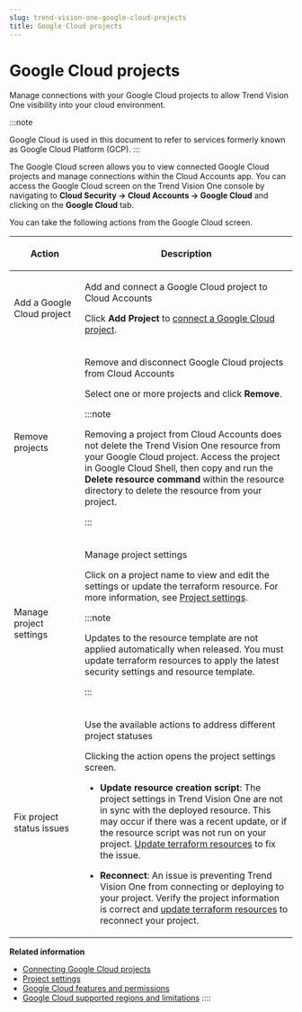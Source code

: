 ```yaml
---
slug: trend-vision-one-google-cloud-projects
title: Google Cloud projects
---
```

# Google Cloud projects

Manage connections with your Google Cloud projects to allow Trend Vision One visibility into your cloud environment.

:::note

Google Cloud is used in this document to refer to services formerly known as Google Cloud Platform (GCP).
:::

The Google Cloud screen allows you to view connected Google Cloud projects and manage connections within the Cloud Accounts app. You can access the Google Cloud screen on the Trend Vision One console by navigating to **Cloud Security → Cloud Accounts → Google Cloud** and clicking on the **Google Cloud** tab.

You can take the following actions from the Google Cloud screen.

<table>
<colgroup>
<col style="width: 25%" />
<col style="width: 75%" />
</colgroup>
<thead>
<tr>
<th><p>Action</p></th>
<th><p>Description</p></th>
</tr>
</thead>
<tbody>
<tr>
<td><p>Add a Google Cloud project</p></td>
<td><p>Add and connect a Google Cloud project to Cloud Accounts</p>
<p>Click <strong>Add Project</strong> to <a href="trend-vision-one-connecting-google-cloud-projects">connect a Google Cloud project</a>.</p></td>
</tr>
<tr>
<td><p>Remove projects</p></td>
<td><p>Remove and disconnect Google Cloud projects from Cloud Accounts</p>
<p>Select one or more projects and click <strong>Remove</strong>.</p>


:::note

<p>Removing a project from Cloud Accounts does not delete the Trend Vision One resource from your Google Cloud project. Access the project in Google Cloud Shell, then copy and run the <strong>Delete resource command</strong> within the resource directory to delete the resource from your project.</p>


:::

</td>
</tr>
<tr>
<td><p>Manage project settings</p></td>
<td><p>Manage project settings</p>
<p>Click on a project name to view and edit the settings or update the terraform resource. For more information, see <a href="trend-vision-one-project-settings">Project settings</a>.</p>


:::note

<p>Updates to the resource template are not applied automatically when released. You must update terraform resources to apply the latest security settings and resource template.</p>


:::

</td>
</tr>
<tr>
<td><p>Fix project status issues</p></td>
<td><p>Use the available actions to address different project statuses</p>
<p>Clicking the action opens the project settings screen.</p>
<ul>
<li><p><strong>Update resource creation script</strong>: The project settings in Trend Vision One are not in sync with the deployed resource. This may occur if there was a recent update, or if the resource script was not run on your project. <a href="trend-vision-one-resource-update-gcp">Update terraform resources</a> to fix the issue.</p></li>
<li><p><strong>Reconnect</strong>: An issue is preventing Trend Vision One from connecting or deploying to your project. Verify the project information is correct and <a href="trend-vision-one-resource-update-gcp">update terraform resources</a> to reconnect your project.</p></li>
</ul></td>
</tr>
</tbody>
</table>

**Related information**

- [Connecting Google Cloud projects](connecting-google-cloud-projects.md "Add your Google Cloud (GCP) projects to provide visibility into your cloud environment.")
- [Project settings](project-settings.md "Manage connected Google Cloud project settings and update deployed resources.")
- [Google Cloud features and permissions](google-cloud-features-permissions.md "Connect your project to enable cloud security features and give Trend Vision One greater visibility and protection over your cloud assets.")
- [Google Cloud supported regions and limitations](google-supported-regions.md "Supported regions and deployment limitations for connecting your Google Cloud projects.")
::::
